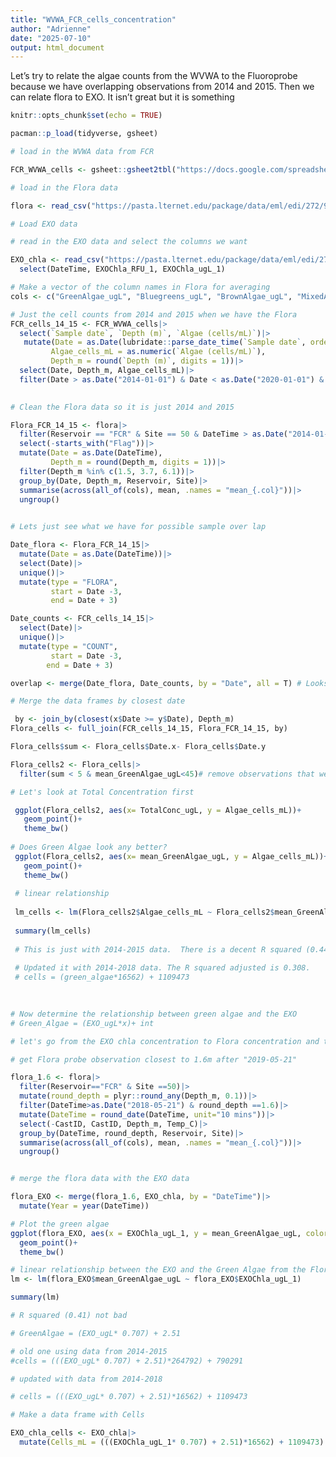 ---
title: "WVWA_FCR_cells_concentration"
author: "Adrienne"
date: "2025-07-10"
output: html_document
---

Let's try to relate the algae counts from the WVWA to the Fluoroprobe because we have overlapping observations from 2014 and 2015. Then we can relate flora to EXO. It isn't great but it is something

```{r setup, include=FALSE}
knitr::opts_chunk$set(echo = TRUE)

pacman::p_load(tidyverse, gsheet)
```


```{r load data}

# load in the WVWA data from FCR

FCR_WVWA_cells <- gsheet::gsheet2tbl("https://docs.google.com/spreadsheets/d/1d1WL4bh-2NnXICuJo0CB8YrMrUwxZ-L7oIr0CgLNIao/")

# load in the Flora data 

flora <- read_csv("https://pasta.lternet.edu/package/data/eml/edi/272/9/f246b36c591a888cc70ebc87a5abbcb7")

# Load EXO data 

# read in the EXO data and select the columns we want

EXO_chla <- read_csv("https://pasta.lternet.edu/package/data/eml/edi/271/9/f23d27b67f71c25cb8e6232af739f986")|>
  select(DateTime, EXOChla_RFU_1, EXOChla_ugL_1)

# Make a vector of the column names in Flora for averaging
cols <- c("GreenAlgae_ugL", "Bluegreens_ugL", "BrownAlgae_ugL", "MixedAlgae_ugL", "TotalConc_ugL",       "YellowSubstances_ugL", "Transmission_perc", "RFU_370nm", "RFU_470nm", "RFU_525nm",           "RFU_570nm", "RFU_590nm", "RFU_610nm")

```

```{r clean data}

# Just the cell counts from 2014 and 2015 when we have the Flora
FCR_cells_14_15 <- FCR_WVWA_cells|>
  select(`Sample date`, `Depth (m)`, `Algae (cells/mL)`)|>
   mutate(Date = as.Date(lubridate::parse_date_time(`Sample date`, orders = c('mdy'))),
         Algae_cells_mL = as.numeric(`Algae (cells/mL)`),
         Depth_m = round(`Depth (m)`, digits = 1))|>
  select(Date, Depth_m, Algae_cells_mL)|>
  filter(Date > as.Date("2014-01-01") & Date < as.Date("2020-01-01") & Depth_m > 1)
  

# Clean the Flora data so it is just 2014 and 2015

Flora_FCR_14_15 <- flora|>
  filter(Reservoir == "FCR" & Site == 50 & DateTime > as.Date("2014-01-01") & DateTime < as.Date("2018-04-01"))|>
  select(-starts_with("Flag"))|>
  mutate(Date = as.Date(DateTime),
         Depth_m = round(Depth_m, digits = 1))|>
  filter(Depth_m %in% c(1.5, 3.7, 6.1))|>
  group_by(Date, Depth_m, Reservoir, Site)|>
  summarise(across(all_of(cols), mean, .names = "mean_{.col}"))|>
  ungroup()
  


```

```{r Line up depths}

# Lets just see what we have for possible sample over lap

Date_flora <- Flora_FCR_14_15|>
  mutate(Date = as.Date(DateTime))|>
  select(Date)|>
  unique()|>
  mutate(type = "FLORA",
         start = Date -3, 
         end = Date + 3)

Date_counts <- FCR_cells_14_15|>
  select(Date)|>
  unique()|>
  mutate(type = "COUNT",
         start = Date -3, 
        end = Date + 3)

overlap <- merge(Date_flora, Date_counts, by = "Date", all = T) # Looks like there is some overlap

```

```{r Find the closet counts and Flora reads}

# Merge the data frames by closest date

 by <- join_by(closest(x$Date >= y$Date), Depth_m)
Flora_cells <- full_join(FCR_cells_14_15, Flora_FCR_14_15, by)

Flora_cells$sum <- Flora_cells$Date.x- Flora_cells$Date.y

Flora_cells2 <- Flora_cells|>
  filter(sum < 5 & mean_GreenAlgae_ugL<45)# remove observations that were over 5 days apart and the high value on the Flora that we didn't see in the cell counts. 

```

```{r Plots}

# Let's look at Total Concentration first

 ggplot(Flora_cells2, aes(x= TotalConc_ugL, y = Algae_cells_mL))+
   geom_point()+
   theme_bw()
  
# Does Green Algae look any better? 
 ggplot(Flora_cells2, aes(x= mean_GreenAlgae_ugL, y = Algae_cells_mL))+
   geom_point()+
   theme_bw()
 
 # linear relationship
 
 lm_cells <- lm(Flora_cells2$Algae_cells_mL ~ Flora_cells2$mean_GreenAlgae_ugL)
 
 summary(lm_cells)
 
 # This is just with 2014-2015 data.  There is a decent R squared (0.44)to give us something to go on. The R squared for Total concentration was 0.1.# cells = (green_algae*264792) + 790291
 
 # Updated it with 2014-2018 data. The R squared adjusted is 0.308.  
 # cells = (green_algae*16562) + 1109473
 
 

```

```{r Flora and the EXO}
# Now determine the relationship between green algae and the EXO 
# Green_Algae = (EXO_ugL*x)+ int

# let's go from the EXO chla concentration to Flora concentration and then can get Flora concentration to cells per L or mL concentration

# get Flora probe observation closest to 1.6m after "2019-05-21"

flora_1.6 <- flora|>
  filter(Reservoir=="FCR" & Site ==50)|>
  mutate(round_depth = plyr::round_any(Depth_m, 0.1))|>
  filter(DateTime>as.Date("2018-05-21") & round_depth ==1.6)|>
  mutate(DateTime = round_date(DateTime, unit="10 mins"))|>
  select(-CastID, CastID, Depth_m, Temp_C)|>
  group_by(DateTime, round_depth, Reservoir, Site)|>
  summarise(across(all_of(cols), mean, .names = "mean_{.col}"))|>
  ungroup()


# merge the flora data with the EXO data

flora_EXO <- merge(flora_1.6, EXO_chla, by = "DateTime")|>
  mutate(Year = year(DateTime))
```

```{r EXO to Flora Plots and lm}


# Plot the green algae 
ggplot(flora_EXO, aes(x = EXOChla_ugL_1, y = mean_GreenAlgae_ugL, color = as.factor(Year)))+
  geom_point()+
  theme_bw()

# linear relationship between the EXO and the Green Algae from the Flora
lm <- lm(flora_EXO$mean_GreenAlgae_ugL ~ flora_EXO$EXOChla_ugL_1)

summary(lm)

# R squared (0.41) not bad 

# GreenAlgae = (EXO_ugL* 0.707) + 2.51

# old one using data from 2014-2015 
#cells = (((EXO_ugL* 0.707) + 2.51)*264792) + 790291

# updated with data from 2014-2018 

# cells = (((EXO_ugL* 0.707) + 2.51)*16562) + 1109473

```

```{r data frame with Concentration and cells}

# Make a data frame with Cells

EXO_chla_cells <- EXO_chla|>
  mutate(Cells_mL = (((EXOChla_ugL_1* 0.707) + 2.51)*16562) + 1109473)

```
